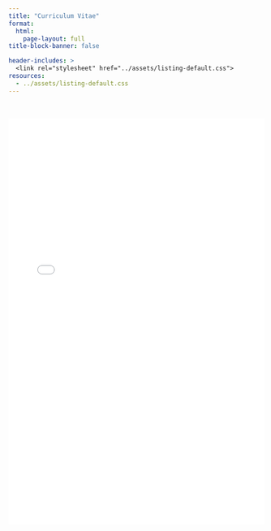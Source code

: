 ```yaml
---
title: "Curriculum Vitae"
format: 
  html: 
    page-layout: full
title-block-banner: false

header-includes: >
  <link rel="stylesheet" href="../assets/listing-default.css">
resources:
  - ../assets/listing-default.css
---
```


<br>

<iframe src="files/Finkel.CV.6-2025.pdf" width="100%" height="800px" style="border: none;"></iframe>